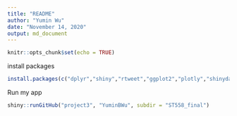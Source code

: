 ```yaml
---
title: "README"
author: "Yumin Wu"
date: "November 14, 2020"
output: md_document
---
```


```r
knitr::opts_chunk$set(echo = TRUE)
```



install packages
```r
install.packages(c("dplyr","shiny","rtweet","ggplot2","plotly","shinydashboard","randomForest"),repos="https://cloud.r-project.org") 
```


Run my app
```r
shiny::runGitHub("project3", "YuminBWu", subdir = "ST558_final")
```


